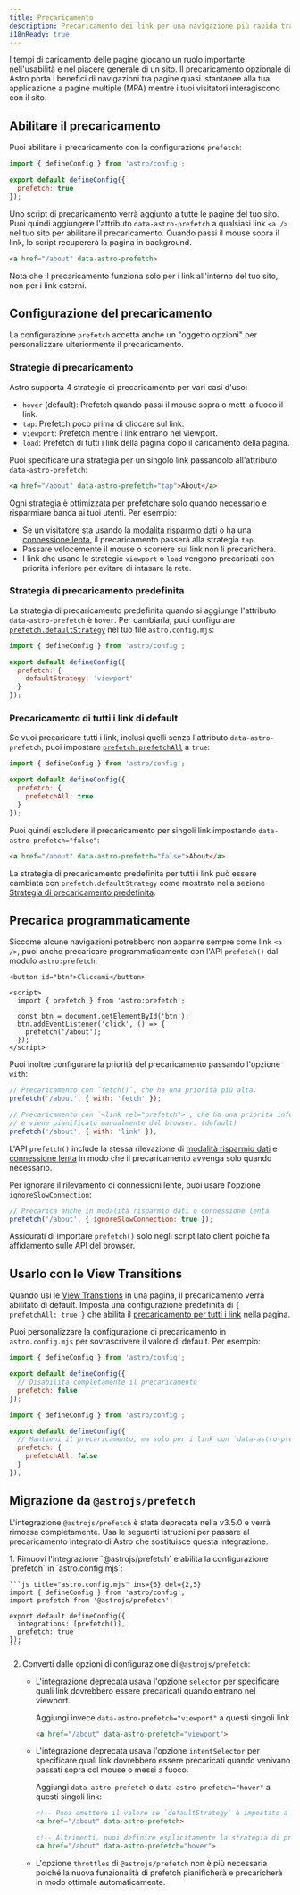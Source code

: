 ```yaml
---
title: Precaricamento
description: Precaricamento dei link per una navigazione più rapida tra le pagine.
i18nReady: true
---
```



I tempi di caricamento delle pagine giocano un ruolo importante nell'usabilità e nel piacere generale di un sito. Il precaricamento opzionale di Astro porta i benefici di navigazioni tra pagine quasi istantanee alla tua applicazione a pagine multiple (MPA) mentre i tuoi visitatori interagiscono con il sito. 

## Abilitare il precaricamento

Puoi abilitare il precaricamento con la configurazione `prefetch`:

```js title="astro.config.mjs" ins={4}
import { defineConfig } from 'astro/config';

export default defineConfig({
  prefetch: true
});
```

Uno script di precaricamento verrà aggiunto a tutte le pagine del tuo sito. Puoi quindi aggiungere l'attributo `data-astro-prefetch` a qualsiasi link `<a />` nel tuo sito per abilitare il precaricamento. Quando passi il mouse sopra il link, lo script recupererà la pagina in background.

```html
<a href="/about" data-astro-prefetch>
```

Nota che il precaricamento funziona solo per i link all'interno del tuo sito, non per i link esterni.

## Configurazione del precaricamento

La configurazione `prefetch` accetta anche un "oggetto opzioni" per personalizzare ulteriormente il precaricamento.

### Strategie di precaricamento

Astro supporta 4 strategie di precaricamento per vari casi d'uso:

- `hover` (default): Prefetch quando passi il mouse sopra o metti a fuoco il link.
- `tap`: Prefetch poco prima di cliccare sul link.  
- `viewport`: Prefetch mentre i link entrano nel viewport.
- `load`: Prefetch di tutti i link della pagina dopo il caricamento della pagina.

Puoi specificare una strategia per un singolo link passandolo all'attributo `data-astro-prefetch`:

```html
<a href="/about" data-astro-prefetch="tap">About</a>
```

Ogni strategia è ottimizzata per prefetchare solo quando necessario e risparmiare banda ai tuoi utenti. Per esempio:

- Se un visitatore sta usando la [modalità risparmio dati](https://developer.mozilla.org/it/docs/Web/API/NetworkInformation/saveData) o ha una [connessione lenta](https://developer.mozilla.org/it/docs/Web/API/NetworkInformation/effectiveType), il precaricamento passerà alla strategia `tap`.
- Passare velocemente il mouse o scorrere sui link non li precaricherà.
- I link che usano le strategie `viewport` o `load` vengono precaricati con priorità inferiore per evitare di intasare la rete.

### Strategia di precaricamento predefinita

La strategia di precaricamento predefinita quando si aggiunge l'attributo `data-astro-prefetch` è `hover`. Per cambiarla, puoi configurare [`prefetch.defaultStrategy`](/it/reference/configuration-reference/#prefetchdefaultstrategy) nel tuo file `astro.config.mjs`:

```js title="astro.config.mjs" ins={4-6}
import { defineConfig } from 'astro/config';

export default defineConfig({
  prefetch: {
    defaultStrategy: 'viewport'
  }
});
```

### Precaricamento di tutti i link di default

Se vuoi precaricare tutti i link, inclusi quelli senza l'attributo `data-astro-prefetch`, puoi impostare [`prefetch.prefetchAll`](/it/reference/configuration-reference/#prefetchprefetchall) a `true`:

```js title="astro.config.mjs" ins={4-6}
import { defineConfig } from 'astro/config';

export default defineConfig({
  prefetch: {
    prefetchAll: true
  }
});
```

Puoi quindi escludere il precaricamento per singoli link impostando `data-astro-prefetch="false"`:

```html
<a href="/about" data-astro-prefetch="false">About</a>
```

La strategia di precaricamento predefinita per tutti i link può essere cambiata con `prefetch.defaultStrategy` come mostrato nella sezione [Strategia di precaricamento predefinita](#strategia-di-precaricamento-predefinita).

## Precarica programmaticamente

Siccome alcune navigazioni potrebbero non apparire sempre come link `<a />`, puoi anche precaricare programmaticamente con l'API `prefetch()` dal modulo `astro:prefetch`:

```astro
<button id="btn">Cliccami</button>

<script>
  import { prefetch } from 'astro:prefetch';

  const btn = document.getElementById('btn');
  btn.addEventListener('click', () => {
    prefetch('/about');
  });
</script>
```

Puoi inoltre configurare la priorità del precaricamento passando l'opzione `with`:

```js
// Precaricamento con `fetch()`, che ha una priorità più alta.  
prefetch('/about', { with: 'fetch' });

// Precaricamento con `<link rel="prefetch">`, che ha una priorità inferiore
// e viene pianificato manualmente dal browser. (default)
prefetch('/about', { with: 'link' });
```

L'API `prefetch()` include la stessa rilevazione di [modalità risparmio dati](https://developer.mozilla.org/it/docs/Web/API/NetworkInformation/saveData) e [connessione lenta](https://developer.mozilla.org/it/docs/Web/API/NetworkInformation/effectiveType) in modo che il precaricamento avvenga solo quando necessario.

Per ignorare il rilevamento di connessioni lente, puoi usare l'opzione `ignoreSlowConnection`:

```js
// Precarica anche in modalità risparmio dati o connessione lenta
prefetch('/about', { ignoreSlowConnection: true });
```

Assicurati di importare `prefetch()` solo negli script lato client poiché fa affidamento sulle API del browser.

## Usarlo con le View Transitions

Quando usi le [View Transitions](/it/guides/view-transitions/) in una pagina, il precaricamento verrà abilitato di default. Imposta una configurazione predefinita di `{ prefetchAll: true }` che abilita il [precaricamento per tutti i link](#precaricamento-di-tutti-i-link-di-default) nella pagina.

Puoi personalizzare la configurazione di precaricamento in `astro.config.mjs` per sovrascrivere il valore di default. Per esempio:

```js title="astro.config.mjs"
import { defineConfig } from 'astro/config';

export default defineConfig({
  // Disabilita completamente il precaricamento
  prefetch: false
});
```

```js title="astro.config.mjs"
import { defineConfig } from 'astro/config';

export default defineConfig({
  // Mantieni il precaricamento, ma solo per i link con `data-astro-prefetch`
  prefetch: {
    prefetchAll: false
  }
});
```

## Migrazione da `@astrojs/prefetch`

L'integrazione `@astrojs/prefetch` è stata deprecata nella v3.5.0 e verrà rimossa completamente. Usa le seguenti istruzioni per passare al precaricamento integrato di Astro che sostituisce questa integrazione.

<Steps>
1. Rimuovi l'integrazione `@astrojs/prefetch` e abilita la configurazione `prefetch` in `astro.config.mjs`:

    ```js title="astro.config.mjs" ins={6} del={2,5}
    import { defineConfig } from 'astro/config';
    import prefetch from '@astrojs/prefetch';

    export default defineConfig({
      integrations: [prefetch()],
      prefetch: true
    });
    ```

2. Converti dalle opzioni di configurazione di `@astrojs/prefetch`:

    - L'integrazione deprecata usava l'opzione `selector` per specificare quali link dovrebbero essere precaricati quando entrano nel viewport.
   
      Aggiungi invece `data-astro-prefetch="viewport"` a questi singoli link

      ```html
      <a href="/about" data-astro-prefetch="viewport">
      ```

    - L'integrazione deprecata usava l'opzione `intentSelector` per specificare quali link dovrebbero essere precaricati quando venivano passati sopra col mouse o messi a fuoco.
   
      Aggiungi `data-astro-prefetch` o `data-astro-prefetch="hover"` a questi singoli link:
    
      ```html
      <!-- Puoi omettere il valore se `defaultStrategy` è impostato a `hover` (default) -->
      <a href="/about" data-astro-prefetch>
      
      <!-- Altrimenti, puoi definire esplicitamente la strategia di precaricamento -->
      <a href="/about" data-astro-prefetch="hover">
      ```

    - L'opzione `throttles` di `@astrojs/prefetch` non è più necessaria poiché la nuova funzionalità di prefetch pianificherà e precaricherà in modo ottimale automaticamente.
</Steps>
